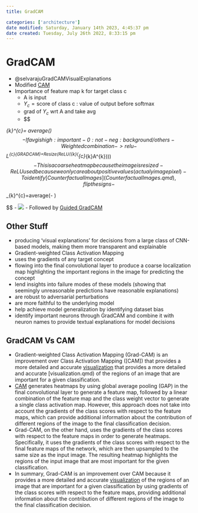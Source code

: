 ```yaml
---
title: GradCAM

categories: ['architecture']
date modified: Saturday, January 14th 2023, 4:45:37 pm
date created: Tuesday, July 26th 2022, 8:33:15 pm
---
```


# GradCAM
- @selvarajuGradCAMVisualExplanations
- Modified [CAM](CAM.qmd)
- Importance of feature map k for target class c
	- A is input
	- $Y_{c}=\text{score of class c}$ : value of output before softmax
	- grad of $Y_{c}$ wrt A and take avg
	- 
$$

\alpha_{k}^{c}= average(\partial \frac{Y_{c}}{\partial A^{k}_{ij}})
$$
	- If avg is high : important
	- 0 : not
	- neg : background/ others
- Weighted combination -> relu
	- $$
L^{c}_{GRADCAM}=Resize(ReLU(\Sigma_{k}(\alpha^{c}_{k}A^{k})))
$$
	- This is a coarse heatmap because the image is resized
	- ReLU used because we only care about positive values (actualy image pixel)
- To identify [Counterfactual Images](Counterfactual Images.qmd), flip the signs
	- 
$$

\alpha_{k}^{c}=average(- \partial \frac{Y_{c}}{\partial A^{k}_{ij}})

$$
	- ![](images/Pasted%20image%2020221118132132.png)
- Followed by [Guided GradCAM](Guided GradCAM.qmd)

## Other Stuff
- producing ‘visual explanations’ for decisions from a large class of CNN-based models, making them more transparent and explainable
- Gradient-weighted Class Activation Mapping
- uses the gradients of any target concept
- flowing into the final convolutional layer to produce a coarse localization map highlighting the important regions in the image for predicting the concept
- lend insights into failure modes of these models (showing that seemingly unreasonable predictions have reasonable explanations)
- are robust to adversarial perturbations
- are more faithful to the underlying model
- help achieve model generalization by identifying dataset bias
- identify important neurons through GradCAM and combine it with neuron names to provide textual explanations for model decisions

## GradCAM Vs CAM
- Gradient-weighted Class Activation Mapping (Grad-CAM) is an improvement over Class Activation Mapping ([CAM]) that provides a more detailed and accurate [visualization](CAM]) that provides a more detailed and accurate [visualization.qmd) of the regions of an image that are important for a given classification.
- [CAM](CAM.qmd) generates heatmaps by using global average pooling (GAP) in the final convolutional layer to generate a feature map, followed by a linear combination of the feature map and the class weight vector to generate a single class activation map. However, this approach does not take into account the gradients of the class scores with respect to the feature maps, which can provide additional information about the contribution of different regions of the image to the final classification decision.
- Grad-CAM, on the other hand, uses the gradients of the class scores with respect to the feature maps in order to generate heatmaps. Specifically, it uses the gradients of the class scores with respect to the final feature maps of the network, which are then upsampled to the same size as the input image. The resulting heatmap highlights the regions of the input image that are most important for the given classification.
- In summary, Grad-CAM is an improvement over CAM because it provides a more detailed and accurate [visualization](visualization.qmd) of the regions of an image that are important for a given classification by using gradients of the class scores with respect to the feature maps, providing additional information about the contribution of different regions of the image to the final classification decision.



